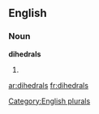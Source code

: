 
==English==

===Noun===
'''dihedrals'''

# {{plural of|[[dihedral]]}}

[[Category:English plurals]]

[[ar:dihedrals]]
[[fr:dihedrals]]